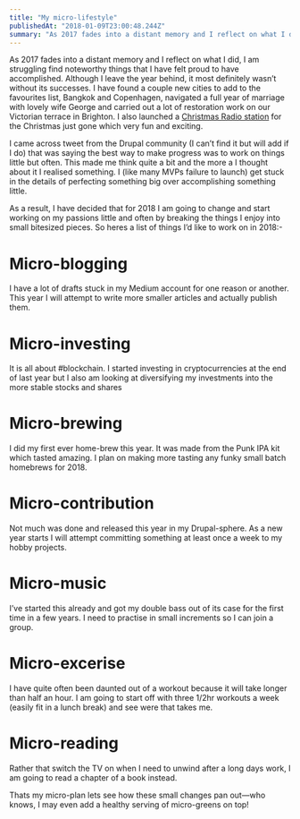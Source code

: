 ```yaml
---
title: "My micro-lifestyle"
publishedAt: "2018-01-09T23:00:48.244Z"
summary: "As 2017 fades into a distant memory and I reflect on what I did, I am struggling find noteworthy things that I have felt proud to have accomplished. Although I leave the year behind, it most…"
---
```


As 2017 fades into a distant memory and I reflect on what I did, I am struggling find noteworthy things that I have felt proud to have accomplished. Although I leave the year behind, it most definitely wasn’t without its successes. I have found a couple new cities to add to the favourites list, Bangkok and Copenhagen, navigated a full year of marriage with lovely wife George and carried out a lot of restoration work on our Victorian terrace in Brighton. I also launched a [Christmas Radio station](http://christmasradio.live) for the Christmas just gone which very fun and exciting.

I came across tweet from the Drupal community (I can’t find it but will add if I do) that was saying the best way to make progress was to work on things little but often. This made me think quite a bit and the more a I thought about it I realised something. I (like many MVPs failure to launch) get stuck in the details of perfecting something big over accomplishing something little.

As a result, I have decided that for 2018 I am going to change and start working on my passions little and often by breaking the things I enjoy into small bitesized pieces. So heres a list of things I’d like to work on in 2018:-

# Micro-blogging

I have a lot of drafts stuck in my Medium account for one reason or another. This year I will attempt to write more smaller articles and actually publish them.

# Micro-investing

It is all about #blockchain. I started investing in cryptocurrencies at the end of last year but I also am looking at diversifying my investments into the more stable stocks and shares

# **Micro-brewing**

I did my first ever home-brew this year. It was made from the Punk IPA kit which tasted amazing. I plan on making more tasting any funky small batch homebrews for 2018.

# Micro-contribution

Not much was done and released this year in my Drupal-sphere. As a new year starts I will attempt committing something at least once a week to my hobby projects.

# Micro-music

I’ve started this already and got my double bass out of its case for the first time in a few years. I need to practise in small increments so I can join a group.

# Micro-excerise

I have quite often been daunted out of a workout because it will take longer than half an hour. I am going to start off with three 1/2hr workouts a week (easily fit in a lunch break) and see were that takes me.

# Micro-reading

Rather that switch the TV on when I need to unwind after a long days work, I am going to read a chapter of a book instead.

Thats my micro-plan lets see how these small changes pan out—who knows, I may even add a healthy serving of micro-greens on top!
